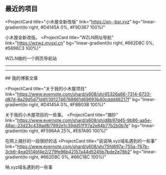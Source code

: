 ## 最近的项目

<ProjectCard
  title="小木屋全新改版"
  link="https://xn--bsr.xyz"
  bg="linear-gradient(to right, #D4145A 0%, #F9D367 100%)"
>
  小木屋全新改版。
</ProjectCard>
<ProjectCard
  title="WZLN网址导航"
  link="https://wzwz.mysxl.cn"
  bg="linear-gradient(to right, #662D8C 0%, #5698C3 100%)"
>
  WZLN做的一个网页导航站
</ProjectCard>
<hr>
</hr>
<hr>
</hr>
## 我的博客文章

<ProjectCard
  title="关于我的小木屋项目"
  link="https://www.evernote.com/shard/s608/sh/45326a66-7314-6733-d87d-8a29d5d71d4f/3912746768661d69693b40cddd46217f"
  bg="linear-gradient(to right, #D4145A 0%, #FBB03B 100%)"
>
  关于我的小木屋项目的一些事。
</ProjectCard>
<ProjectCard
  title="摘抄"
  link="https://www.evernote.com/shard/s608/sh/d8b97d45-9b86-aa5e-48ac-23d23c439ad8/7992e1c39dd51f1f7a2e84b77b2b0b7e"
  bg="linear-gradient(to right, #F596AA 25%, #E87A90 100%)"
>
  在网上摘抄的一段很好的话
</ProjectCard>
<ProjectCard
  title="说说呐.xyz域名遇到的一些事"
  link="https://www.evernote.com/shard/s608/sh/75fd697a-755a-767b-3cb6-4ea0514bf4e2/279fe96b42157a44d5245b7bde2e78b2"
  bg="linear-gradient(to right, #662D8C 0%, #66C18C 100%)"
>
  呐.xyz域名遇到的一些事
</ProjectCard>
